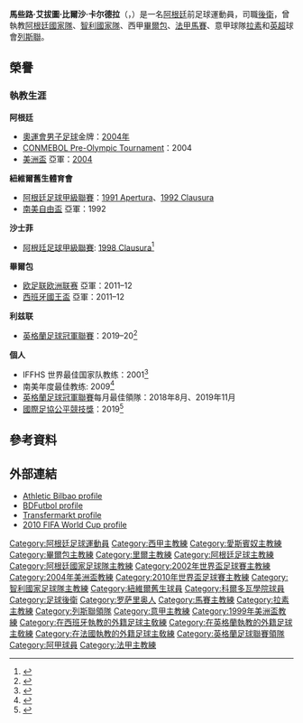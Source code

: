 {{expand|time=2012-02-19T07:32:49+00:00}}
{{NoteTA
|G1=Football
|G2=uefa
|G3=法甲
|G4=laliga
|G5=南美球會
|T=zh-hans:马塞洛·贝尔萨;zh-hk:馬些路·比爾沙;zh-tw:馬塞洛·貝爾薩;
|1=zh-hans:马塞洛;zh-hk:馬些路;zh-tw:馬塞洛;
|2=zh-hans:贝尔萨;zh-hk:比爾沙;zh-tw:貝爾薩;
|3=zh-hans:阿尔贝托;zh-hk:艾拔圖;zh-tw:阿爾貝托;
}}
{{Infobox football biography
| name        = 馬些路·比爾沙<br />{{lang|es|Marcelo Bielsa}}
| image = Marcelo Bielsa.jpg
| image_size     = 
| caption     =
| fullname    = {{lang|es|Marcelo Alberto Bielsa Caldera}}
|nickname     = 狂人<ref>[https://m.mingpao.com/pns/體育/article/20200909/s00015/1599588445681/狂人比爾沙-英超起革命-領列斯聯返頂級聯賽-戰術多變魅力攻陷敵帥]</ref>
| birth_date  = {{birth date and age|1955|7|21|df=y}}        
| birth_place = {{flag|ARG}}[[罗萨里奥|罗萨里奥]]
| height      = {{height|m=1.84}}
| position    = [[後衛_(足球)|後衛]]
| currentclub = 
| youthyears1 = 
| youthclubs1 = 
| years1 = 1977–1978 | clubs1 = [[紐維爾舊生|紐維爾舊生]] | caps1 = 25 | goals1 = 0
| years2 = 1978–1979
| clubs2 = [[科尔多瓦学院足球俱乐部|科尔多瓦学院]]
| caps2 = 40
| goals2 = 0
| years3 = 1979–1980
| clubs3 = {{le|Argentino de Rosario}}
| caps3 = 48
| goals3 = 0
| totalcaps = 113
| totalgoals = 0
| manageryears1 = 1990–1992 | managerclubs1 = [[紐維爾舊生|紐維爾舊生]]
| manageryears2 = 1992–1994 | managerclubs2 = [[阿特拉斯足球俱乐部|阿特拉斯]]
| manageryears3 = 1995–1996 | managerclubs3 = [[美洲足球俱樂部_(墨西哥)|美洲足球俱樂部]]
| manageryears4 = 1997–1998 | managerclubs4 = [[貝萊斯沙士菲體育會|沙士菲]]
| manageryears5 = 1998 | managerclubs5 = [[皇家西班牙人體育俱樂部|西班牙人]]
| manageryears6 = 1998–2004 | managerclubs6 = [[阿根廷國家足球隊|阿根廷]]
| manageryears7 = 2007–2011 | managerclubs7 = [[智利國家足球隊|智利]]
| manageryears8 = 2011–2013 | managerclubs8 = [[毕尔巴鄂竞技俱乐部|毕尔巴鄂竞技]]
| manageryears9 = 2014–2015 | managerclubs9 = [[馬賽足球俱樂部|馬賽]]
| manageryears10 = 2016 | managerclubs10 = [[拉素體育會|拉素]]
| manageryears11 = 2017 | managerclubs11 = [[里爾體育會|里爾]]
| manageryears12 = 2018–2022 | managerclubs12 = [[列斯聯足球會|列斯聯]]
}}
{{Spanish name|Bielsa|Caldera}}
'''馬些路·艾拔圖·比爾沙·卡尔德拉'''（{{lang|es|'''Marcelo Alberto Bielsa Caldera'''}}，{{bd|1955年|7月21日|catIdx=Bielsa, Marcelo}}）是一名[[阿根廷|阿根廷]]前足球運動員，司職[[後衛_(足球)|後衛]]，曾執教[[阿根廷國家足球隊|阿根廷國家隊]]、[[智利國家足球隊|智利國家隊]]、西甲[[毕尔巴鄂竞技|畢爾包]]、[[法甲|法甲]][[馬賽足球俱樂部|馬賽]]、意甲球隊[[拉素體育會|拉素]]和[[英超|英超]]球會[[列斯聯足球會|列斯聯]]。

== 榮譽 ==
=== 執教生涯 ===
'''阿根廷'''
* [[夏季奥林匹克运动会足球比赛|奧運會男子足球]]金牌：[[2004年奥运会|2004年]]
* [[CONMEBOL_Pre-Olympic_Tournament|CONMEBOL Pre-Olympic Tournament]]：2004
* [[美洲盃|美洲盃]] 亞軍：[[2004_Copa_América|2004]]

'''紐維爾舊生體育會'''
* [[阿根廷足球甲級聯賽|阿根廷足球甲級聯賽]]：[[1990–91_Argentine_Primera_División#Torneo_Apertura|1991 Apertura]]、[[1991–92_Argentine_Primera_División#Torneo_Apertura|1992 Clausura]]
* [[南美自由盃|南美自由盃]] 亞軍：1992

'''沙士菲'''
* [[阿根廷足球甲級聯賽|阿根廷足球甲級聯賽]]: [[1997–98_Argentine_Primera_División#Torneo_Clausura|1998 Clausura]]<ref name=velez>{{cite web|url=https://www.infobae.com/2013/05/30/713152-velez-le-ganaba-huracan-y-el-loco-bielsa-lograba-un-nuevo-campeonato/|title=Vélez le ganaba a Huracán y con el 'Loco' Bielsa lograba un nuevo campeonato |trans-title=Vélez beat Huracán and with 'Loco' Bielsa achieved a new championship|language=es-419|publisher=[[Infobae.com|Infobae]] |date=30 May 2013|accessdate=15 June 2018}}</ref>

'''畢爾包'''
* [[欧足联欧洲联赛|欧足联欧洲联赛]] 亞軍：2011–12
* [[西班牙國王盃|西班牙國王盃]] 亞軍：2011–12

'''利兹联'''
* [[英格蘭足球冠軍聯賽|英格蘭足球冠軍聯賽]]：2019–20<ref>{{cite web |url=https://www.leedsunited.com/news/team-news/26806/leeds-united-are-champions |title=Leeds United are champions! |publisher=Leeds United F.C. |date=18 July 2020 |accessdate=18 July 2020}}</ref>

'''個人'''
* IFFHS 世界最佳国家队教练：2001<ref name="Former Results">{{cite web|url=http://iffhs.de/former-results/|title=Former Results|publisher=IFFHS|accessdate=13 January 2016|archive-date=2019-09-24|archive-url=https://web.archive.org/web/20190924094523/https://iffhs.de/former-results/|dead-url=no}}</ref>
* 南美年度最佳教练: 2009<ref>{{cite web | url=http://www.rsssf.com/miscellaneous/sam-poy.html South American Coach of the Year | title=South American Coach of the Year | accessdate=15 May 2019 | archive-date=2016-01-26 | archive-url=https://web.archive.org/web/20160126144614/http://www.rsssf.com/miscellaneous/sam-poy.html | dead-url=no }}</ref>
* [[英格蘭足球冠軍聯賽|英格蘭足球冠軍聯賽]]每月最佳領隊：2018年8月、2019年11月
* [[國際足協公平競技獎|國際足協公平競技獎]]：2019<ref>{{cite web |url=https://www.fifa.com/the-best-fifa-football-awards/news/messi-rapinoe-crowned-the-best-in-milan |title=Messi, Rapinoe Crowned The Best in Milan |website=FIFA.com |publisher=Fédération Internationale de Football Association |date=23 September 2019 |accessdate=23 September 2019 |archive-date=2019-12-21 |archive-url=https://web.archive.org/web/20191221121558/https://www.fifa.com/the-best-fifa-football-awards/news/messi-rapinoe-crowned-the-best-in-milan |dead-url=no }}</ref>

== 參考資料 ==
{{reflist}}

== 外部連結 ==
* [https://web.archive.org/web/20121007024609/http://www.athletic-club.net/web/main.asp?a=1&b=2&c=1&d=0&jokalaria=55&idi=2 Athletic Bilbao profile]
* [http://www.bdfutbol.com/en/l/l4228.html BDFutbol profile]
* [http://www.transfermarkt.co.uk/en/marcelo-bielsa/aufeinenblick/trainer_2553.html Transfermarkt profile]
* [http://www.fifa.com/worldcup/archive/southafrica2010/teams/team=43925/coach.html 2010 FIFA World Cup profile]

{{列斯聯領隊}}
{{畢爾包競技主教練}}
{{1999年美洲國家盃足球賽阿根廷參賽名單}}
{{2002年世界盃足球賽阿根廷參賽名單}}
{{2004年美洲國家盃足球賽阿根廷參賽名單}}
{{2004年奧運會男子足球阿根廷參賽名單}}
{{2010年世界盃足球賽智利參賽名單}}

{{DEFAULTSORT:Bielsa, Marcelo}}
[[Category:阿根廷足球運動員|Category:阿根廷足球運動員]]
[[Category:西甲主教練|Category:西甲主教練]]
[[Category:愛斯賓奴主教練|Category:愛斯賓奴主教練]]
[[Category:畢爾包主教練|Category:畢爾包主教練]]
[[Category:里爾主教練|Category:里爾主教練]]
[[Category:阿根廷足球主教練|Category:阿根廷足球主教練]]
[[Category:阿根廷國家足球隊主教練|Category:阿根廷國家足球隊主教練]]
[[Category:2002年世界盃足球賽主教練|Category:2002年世界盃足球賽主教練]]
[[Category:2004年美洲盃教練|Category:2004年美洲盃教練]]
[[Category:2010年世界盃足球賽主教練|Category:2010年世界盃足球賽主教練]]
[[Category:智利國家足球隊主教練|Category:智利國家足球隊主教練]]
[[Category:紐維爾舊生球員|Category:紐維爾舊生球員]]
[[Category:科爾多瓦學院球員|Category:科爾多瓦學院球員]]
[[Category:足球後衛|Category:足球後衛]]
[[Category:罗萨里奥人|Category:罗萨里奥人]]
[[Category:馬賽主教練|Category:馬賽主教練]]
[[Category:拉素主教練|Category:拉素主教練]]
[[Category:列斯聯領隊|Category:列斯聯領隊]]
[[Category:意甲主教練|Category:意甲主教練]]
[[Category:1999年美洲盃教練|Category:1999年美洲盃教練]]
[[Category:在西班牙執教的外籍足球主敎練|Category:在西班牙執教的外籍足球主敎練]]
[[Category:在英格蘭執教的外籍足球主敎練|Category:在英格蘭執教的外籍足球主敎練]]
[[Category:在法國執教的外籍足球主敎練|Category:在法國執教的外籍足球主敎練]]
[[Category:英格蘭足球聯賽領隊|Category:英格蘭足球聯賽領隊]]
[[Category:阿甲球員|Category:阿甲球員]]
[[Category:法甲主教練|Category:法甲主教練]]